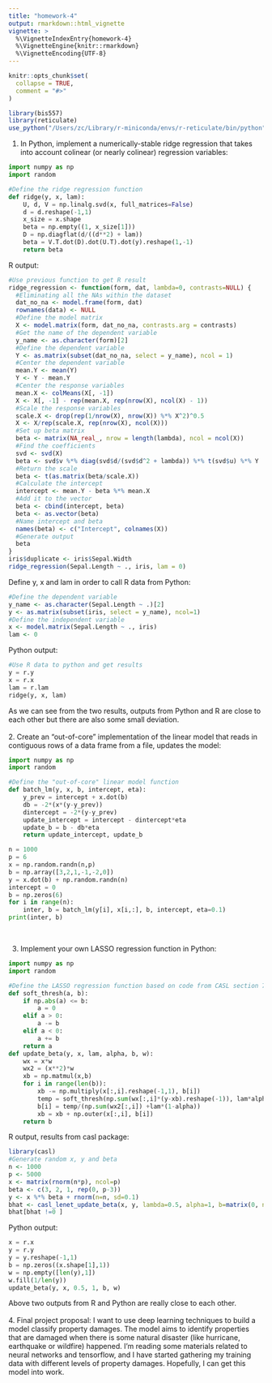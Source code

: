 ```yaml
---
title: "homework-4"
output: rmarkdown::html_vignette
vignette: >
  %\VignetteIndexEntry{homework-4}
  %\VignetteEngine{knitr::rmarkdown}
  %\VignetteEncoding{UTF-8}
---
```


```r
knitr::opts_chunk$set(
  collapse = TRUE,
  comment = "#>"
)
```

```r
library(bis557)
library(reticulate)
use_python("/Users/zc/Library/r-miniconda/envs/r-reticulate/bin/python", required = T)
```

1. In Python, implement a numerically-stable ridge regression that takes into account colinear (or nearly colinear) regression variables:
```python
import numpy as np
import random

#Define the ridge regression function
def ridge(y, x, lam):
    U, d, V = np.linalg.svd(x, full_matrices=False)
    d = d.reshape(-1,1)
    x_size = x.shape
    beta = np.empty((1, x_size[1]))
    D = np.diagflat(d/((d**2) + lam))
    beta = V.T.dot(D).dot(U.T).dot(y).reshape(1,-1)
    return beta
```

R output:
```r
#Use previous function to get R result
ridge_regression <- function(form, dat, lambda=0, contrasts=NULL) {
  #Eliminating all the NAs within the dataset
  dat_no_na <- model.frame(form, dat)
  rownames(data) <- NULL
  #Define the model matrix
  X <- model.matrix(form, dat_no_na, contrasts.arg = contrasts)
  #Get the name of the dependent variable
  y_name <- as.character(form)[2]
  #Define the dependent variable
  Y <- as.matrix(subset(dat_no_na, select = y_name), ncol = 1)
  #Center the dependent variable
  mean.Y <- mean(Y)
  Y <- Y - mean.Y
  #Center the response variables
  mean.X <- colMeans(X[, -1])
  X <- X[, -1] - rep(mean.X, rep(nrow(X), ncol(X) - 1))
  #Scale the response variables
  scale.X <- drop(rep(1/nrow(X), nrow(X)) %*% X^2)^0.5
  X <- X/rep(scale.X, rep(nrow(X), ncol(X)))
  #Set up beta matrix
  beta <- matrix(NA_real_, nrow = length(lambda), ncol = ncol(X))
  #Find the coefficients
  svd <- svd(X)
  beta <- svd$v %*% diag(svd$d/(svd$d^2 + lambda)) %*% t(svd$u) %*% Y
  #Return the scale
  beta <- t(as.matrix(beta/scale.X))
  #Calculate the intercept
  intercept <- mean.Y - beta %*% mean.X
  #Add it to the vector
  beta <- cbind(intercept, beta)
  beta <- as.vector(beta)
  #Name intercept and beta
  names(beta) <- c("Intercept", colnames(X))
  #Generate output
  beta
}
iris$duplicate <- iris$Sepal.Width
ridge_regression(Sepal.Length ~ ., iris, lam = 0)
```

Define y, x and lam in order to call R data from Python:
```r
#Define the dependent variable
y_name <- as.character(Sepal.Length ~ .)[2]
y <- as.matrix(subset(iris, select = y_name), ncol=1)
#Define the independent variable
x <- model.matrix(Sepal.Length ~ ., iris)
lam <- 0
```

Python output:
```python
#Use R data to python and get results
y = r.y
x = r.x
lam = r.lam
ridge(y, x, lam)
```
As we can see from the two results, outputs from Python and R are close to each other but there are also some small deviation.\
\
2. Create an “out-of-core” implementation of the linear model that reads in contiguous rows of a data frame from a file, updates the model:

```python
import numpy as np
import random

#Define the "out-of-core" linear model function
def batch_lm(y, x, b, intercept, eta):
    y_prev = intercept + x.dot(b)
    db = -2*(x*(y-y_prev))
    dintercept = -2*(y-y_prev)
    update_intercept = intercept - dintercept*eta
    update_b = b - db*eta
    return update_intercept, update_b
```


```python
n = 1000
p = 6
x = np.random.randn(n,p)
b = np.array([3,2,1,-1,-2,0])
y = x.dot(b) + np.random.randn(n)
intercept = 0
b = np.zeros(6)
for i in range(n):
    inter, b = batch_lm(y[i], x[i,:], b, intercept, eta=0.1)
print(inter, b)
```

\

3. Implement your own LASSO regression function in Python:
```python
import numpy as np
import random

#Define the LASSO regression function based on code from CASL section 7.5
def soft_thresh(a, b):
    if np.abs(a) <= b:
        a = 0
    elif a > 0:
        a -= b
    elif a < 0:
        a += b
    return a
def update_beta(y, x, lam, alpha, b, w):
    wx = x*w
    wx2 = (x**2)*w
    xb = np.matmul(x,b)
    for i in range(len(b)):
        xb -= np.multiply(x[:,i].reshape(-1,1), b[i])
        temp = soft_thresh(np.sum(wx[:,i]*(y-xb).reshape(-1)), lam*alpha)
        b[i] = temp/(np.sum(wx2[:,i]) +lam*(1-alpha))
        xb = xb + np.outer(x[:,i], b[i])
    return b
```

R output, results from casl package:
```r
library(casl)
#Generate random x, y and beta
n <- 1000
p <- 5000
x <- matrix(rnorm(n*p), ncol=p)
beta <- c(3, 2, 1, rep(0, p-3))
y <- x %*% beta + rnorm(n=n, sd=0.1)
bhat <- casl_lenet_update_beta(x, y, lambda=0.5, alpha=1, b=matrix(0, nrow=ncol(x), ncol=1), W=rep(1, length(y))/length(y))
bhat[bhat !=0 ]
```

Python output:
```python
x = r.x
y = r.y
y = y.reshape(-1,1)
b = np.zeros((x.shape[1],1))
w = np.empty([len(y),1])
w.fill(1/len(y))
update_beta(y, x, 0.5, 1, b, w)
```
Above two outputs from R and Python are really close to each other.\
\
4. Final project proposal: I want to use deep learning techniques to build a model classify property damages. The model aims to identify properties that are damaged when there is some natural disaster (like hurricane, earthquake or wildfire) happened. I'm reading some materials related to neural networks and tensorflow, and I have started gathering my training data with different levels of property damages. Hopefully, I can get this model into work.
